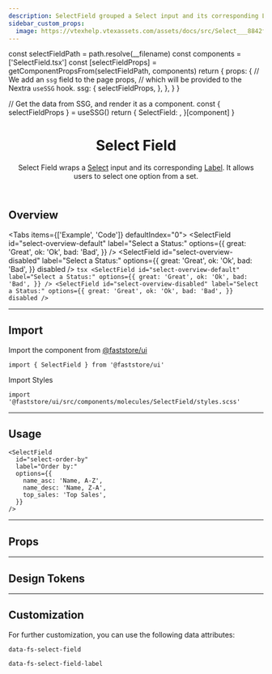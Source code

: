 ```yaml
---
description: SelectField grouped a Select input and its corresponding Label.
sidebar_custom_props:
  image: https://vtexhelp.vtexassets.com/assets/docs/src/Select___8842f3b6522c3e8db0a887b3f216a6ab.png
---
```




  const selectFieldPath = path.resolve(__filename)
  const components = ['SelectField.tsx']
  const [selectFieldProps] = getComponentPropsFrom(selectFieldPath, components)
  return {
    props: {
      // We add an `ssg` field to the page props,
      // which will be provided to the Nextra `useSSG` hook.
      ssg: {
        selectFieldProps,
      },
    },
  }
}

  // Get the data from SSG, and render it as a component.
  const { selectFieldProps } = useSSG()
  return {
    SelectField: <PropsSection propsList={selectFieldProps} />,
  }[component]
}

<header>

# Select Field

Select Field wraps a [Select](/components/atoms/select) input and its corresponding [Label](/componentes/atoms/label). It allows users to select one option from a set.

</header>

## Overview

<Tabs items={['Example', 'Code']} defaultIndex="0">
  <Tab>
    <OverviewSection>
      <SelectField
        id="select-overview-default"
        label="Select a Status:"
        options={{
          great: 'Great',
          ok: 'Ok',
          bad: 'Bad',
        }}
      />
      <SelectField
        id="select-overview-disabled"
        label="Select a Status:"
        options={{
          great: 'Great',
          ok: 'Ok',
          bad: 'Bad',
        }}
        disabled
      />
    </OverviewSection>
  </Tab>
  <Tab>
    ```tsx
    <SelectField
      id="select-overview-default"
      label="Select a Status:"
      options={{
        great: 'Great',
        ok: 'Ok',
        bad: 'Bad',
      }}
    />
    <SelectField
      id="select-overview-disabled"
      label="Select a Status:"
      options={{
        great: 'Great',
        ok: 'Ok',
        bad: 'Bad',
      }}
      disabled
    />
    ```
  </Tab>
</Tabs>

---

## Import

Import the component from [@faststore/ui](/../components)

```tsx
import { SelectField } from '@faststore/ui'
```

Import Styles

```tsx
import '@faststore/ui/src/components/molecules/SelectField/styles.scss'
```

---

## Usage

<OverviewSection>
  <SelectField
    id="select-order-by"
    label="Order by:"
    options={{
      name_asc: 'Name, A-Z',
      name_desc: 'Name, Z-A',
      top_sales: 'Top Sales',
    }}
  />
</OverviewSection>

```tsx
<SelectField
  id="select-order-by"
  label="Order by:"
  options={{
    name_asc: 'Name, A-Z',
    name_desc: 'Name, Z-A',
    top_sales: 'Top Sales',
  }}
/>
```

---

## Props

<SelectFieldPropsSection component="SelectField" />

---

## Design Tokens

<TokenTable>
  <TokenRow
    token="--fs-select-label-color"
    value="var(--fs-color-text-light)"
    isColor
  />
  <TokenRow
    token="--fs-select-label-margin-right"
    value="var(--fs-spacing-1)"
  />
</TokenTable>

---

## Customization

For further customization, you can use the following data attributes:

`data-fs-select-field`

`data-fs-select-field-label`
